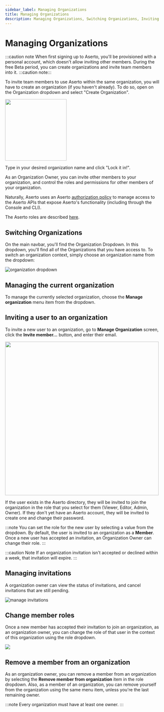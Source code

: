 ```yaml
---
sidebar_label: Managing Organizations
title: Managing Organizations
description: Managing Organizations, Switching Organizations, Inviting Users
---
```


# Managing Organizations

:::caution note
When first signing up to Aserto, you'll be provisioned with a personal account, which doesn't allow inviting other members. During the free Beta period, you can create organizations and invite team members into it.
:::caution note:::

To invite team members to use Aserto within the same organization, you will have to create an organization (if you haven't already). To do so, open on the Organization dropdown and select "Create Organization".

<img src="/create-organization.png" width="200px" />

Type in your desired organization name and click "Lock it in!".

As an Organization Owner, you can invite other members to your organization, and control the roles and permissions for other members of your organization.

Naturally, Aserto uses an Aserto [authorization policy](https://github.com/aserto-dev/policy-aona) to manage access to the Aserto APIs that expose Aserto's functionality (including through the Console and CLI).

The Aserto roles are described [here](/docs/v1/overview/organization).

## Switching Organizations

On the main navbar, you'll find the Organization Dropdown. In this dropdown, you'll find all of the Organizations that you have access to. To switch an organization context, simply choose an organization name from the dropdown:

![organization dropdown](/organization-dropdown.png)

## Managing the current organization

To manage the currently selected organization, choose the **Manage organization** menu item from the dropdown.

## Inviting a user to an organization

To invite a new user to an organization, go to **Manage Organization** screen, click the **Invite member...** button, and enter their email.

<img src="/invite-member-form.png" width="500px" />

If the user exists in the Aserto directory, they will be invited to join the organization in the role that you select for them (Viewer, Editor, Admin, Owner). If they don't yet have an Aserto account, they will be invited to create one and change their password.

:::note
You can set the role for the new user by selecting a value from the dropdown. By default, the user is invited to an organization as a **Member**. Once a new user has accepted an invitation, an Organization Owner
can change their role.
:::

:::caution Note
If an organization invitation isn't accepted or declined within a week, that invitation will expire.
:::

## Managing invitations

A organization owner can view the status of invitations, and cancel invitations that are still pending.

![manage invitations](/manage-invitations.png)

## Change member roles

Once a new member has accepted their invitation to join an organization, as an organization owner, you can change the role of that user in the context of this organization using the role dropdown.

<img src="/manage-organization.png" />

## Remove a member from an organization

As an organization owner, you can remove a member from an organization by selecting the **Remove member from organization** item in the role dropdown. Also, as a member of an organization, you can remove yourself from the organization using the same menu item, unless you're the last remaining owner.

:::note
Every organization must have at least one owner.
:::
